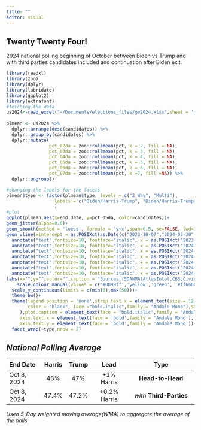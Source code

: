 ```yaml
---
title: ""
editor: visual
---
```


## Twenty Twenty Four!

2024 national polling beginning of October between Biden vs Trump and with third parties candidates included and continuation after Biden exit.

```r
library(readxl)
library(zoo)
library(dplyr)
library(lubridate) 
library(ggplot2) 
library(extrafont) 
#fetching the data
us2024<-read_excel("~/Documents/elections_files/ge2024.xlsx",sheet = 'multi') 
  
plmean <- us2024 %>%
  dplyr::arrange(desc(candidates)) %>% 
  dplyr::group_by(candidates) %>% 
  dplyr::mutate(
                pct_02da = zoo::rollmean(pct, k = 2, fill = NA),
                pct_03da = zoo::rollmean(pct, k = 3, fill = NA),
                pct_04da = zoo::rollmean(pct, k = 4, fill = NA),
                pct_05da = zoo::rollmean(pct, k = 5, fill = NA),
                pct_06da = zoo::rollmean(pct, k = 6, fill = NA),
                pct_07da = zoo::rollmean(pct, k =7, fill =NA)) %>% 
  dplyr::ungroup()  

#changing the labels for the facets
plmean$type <- factor(plmean$type, levels = c("2_Way", "Multi"),
                  labels = c("Biden/Harris-Trump", "Biden/Harris-Trump-Kennedy-West-Stein")
                  )
#plot
ggplot(plmean,aes(x=end_date, y=pct_05da, color=candidates))+
geom_jitter(alpha=0.6)+
geom_smooth(method = 'loess', formula = 'y~x',span=0.5, se=FALSE, lwd=1.5)+
geom_vline(xintercept = as.POSIXct(as.Date(c("2023-10-07","2024-05-30","2024-06-27",'2024-07-21','2024-08-23','2024-09-10','2024-10-01'))), linetype=4)+
  annotate("text",fontsize=10, fontface="italic", x = as.POSIXct("2023-10-07"),y = 20, label = "Hamas Attacks", angle=90, vjust=0)+ 
  annotate("text",fontsize=10, fontface="italic", x = as.POSIXct("2024-05-30"),y = 20, label = "Trump Guilty", angle=90, vjust=0)+
  annotate("text",fontsize=10, fontface="italic", x = as.POSIXct("2024-06-27"),y = 20, label = "1st Debate", angle=90, vjust=0)+
  annotate("text",fontsize=10, fontface="italic", x = as.POSIXct("2024-07-21"),y = 25, label = "Biden Exit", angle=90, vjust=0)+
  annotate("text",fontsize=10, fontface="italic", x = as.POSIXct("2024-08-23"),y = 25, label = "RFKJR Exit", angle=90, vjust=0)+
  annotate("text",fontsize=10, fontface="italic", x = as.POSIXct("2024-09-10"),y = 25, label = "2nd Debate", angle=90, vjust=0)+
  annotate("text",fontsize=10, fontface="italic", x = as.POSIXct("2024-10-01"),y = 25, label = "VP Debate", angle=90, vjust=0)+
labs(x="",y="",color="",caption = "Sources:(5DAWMA)AtlasIntel,CBS,Civiqs,CNBC,CNN,Cygnal,Emerson,FoxNews,JLPartners\nMarist,Marquette,NBCNews,NYT/Siena,TippInsights,USAToday,Quinnipiac\njamesstats.github.io/projectx")+
    scale_colour_manual(values = c('#0099ff','yellow','green', '#ff6666','purple'))+
  scale_y_continuous(limits = c(min(0),max(50)))+ 
  theme_bw()+
  theme(legend.position = 'none',strip.text.x = element_text(size = 12, color = "black", face = "bold.italic",family = "Andale Mono"),strip.text.y = element_text(size = 8,
        color = "black", face ="bold.italic",family = "Andale Mono"),strip.background = element_rect(color="black", fill="white", size=0.5, linetype="solid"
     ),plot.caption = element_text(face = "bold.italic",family = "Andale Mono"),
     axis.text.x = element_text(face = 'bold',family = 'Andale Mono'),
     axis.text.y = element_text(face = 'bold',family = 'Andale Mono'))+ 
  facet_wrap(~type,nrow = 2)     

```

## *National Polling Average*

| End Date    | Harris | Trump |     Lead     |           Type           |
|:------------|:------:|:-----:|:------------:|:------------------------:|
| Oct 8, 2024 |  48%   |  47%  |  +1% Harris  |     **Head-to-Head**     |
| Oct 8, 2024 | 47.4%  | 47.2% | +0.2% Harris | *with* **Third-Parties** |

*Used 5-Day weighted moving average(WMA) to aggregate the average of the polls.*

